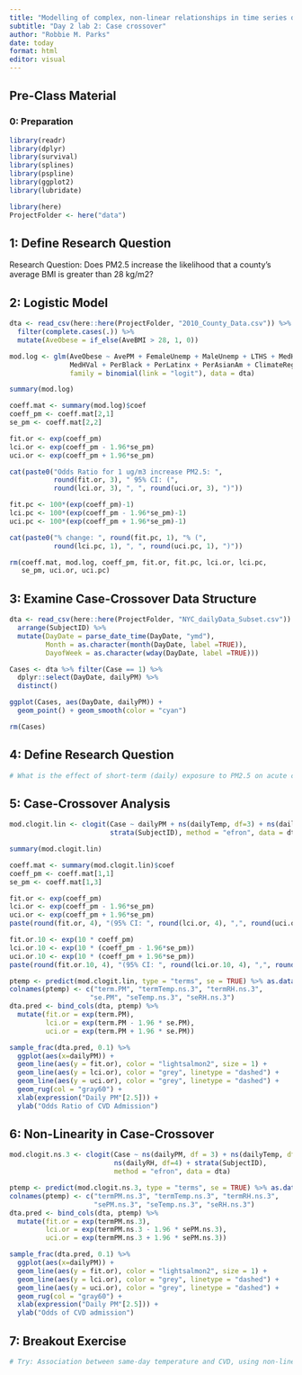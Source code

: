 ```yaml
---
title: "Modelling of complex, non-linear relationships in time series data while accounting for delayed effects"
subtitle: "Day 2 lab 2: Case crossover"
author: "Robbie M. Parks"
date: today
format: html
editor: visual
---
```


## Pre-Class Material

### 0: Preparation

::: cell
```r
library(readr)
library(dplyr)
library(survival)
library(splines)
library(pspline)
library(ggplot2)
library(lubridate)

library(here)
ProjectFolder <- here("data")
```
:::

## 1: Define Research Question

Research Question: Does PM2.5 increase the likelihood that a county's average BMI is greater than 28 kg/m2?

::: cell
## 2: Logistic Model

```r
dta <- read_csv(here::here(ProjectFolder, "2010_County_Data.csv")) %>% 
  filter(complete.cases(.)) %>% 
  mutate(AveObese = if_else(AveBMI > 28, 1, 0))

mod.log <- glm(AveObese ~ AvePM + FemaleUnemp + MaleUnemp + LTHS + MedHInc + 
               MedHVal + PerBlack + PerLatinx + PerAsianAm + ClimateRegion,
               family = binomial(link = "logit"), data = dta)

summary(mod.log)

coeff.mat <- summary(mod.log)$coef
coeff_pm <- coeff.mat[2,1]
se_pm <- coeff.mat[2,2]

fit.or <- exp(coeff_pm)
lci.or <- exp(coeff_pm - 1.96*se_pm)
uci.or <- exp(coeff_pm + 1.96*se_pm)

cat(paste0("Odds Ratio for 1 ug/m3 increase PM2.5: ",
           round(fit.or, 3), " 95% CI: (",
           round(lci.or, 3), ", ", round(uci.or, 3), ")"))

fit.pc <- 100*(exp(coeff_pm)-1)
lci.pc <- 100*(exp(coeff_pm - 1.96*se_pm)-1)
uci.pc <- 100*(exp(coeff_pm + 1.96*se_pm)-1)

cat(paste0("% change: ", round(fit.pc, 1), "% (",
           round(lci.pc, 1), ", ", round(uci.pc, 1), ")"))

rm(coeff.mat, mod.log, coeff_pm, fit.or, fit.pc, lci.or, lci.pc, 
   se_pm, uci.or, uci.pc)
```
:::

::: cell
## 3: Examine Case-Crossover Data Structure

```r
dta <- read_csv(here::here(ProjectFolder, "NYC_dailyData_Subset.csv")) %>% 
  arrange(SubjectID) %>% 
  mutate(DayDate = parse_date_time(DayDate, "ymd"),
         Month = as.character(month(DayDate, label =TRUE)),
         DayofWeek = as.character(wday(DayDate, label =TRUE)))

Cases <- dta %>% filter(Case == 1) %>% 
  dplyr::select(DayDate, dailyPM) %>% 
  distinct()

ggplot(Cases, aes(DayDate, dailyPM)) + 
  geom_point() + geom_smooth(color = "cyan")

rm(Cases)
```
:::

::: cell
## 4: Define Research Question

```r
# What is the effect of short-term (daily) exposure to PM2.5 on acute cardiovascular events?
```
:::

::: cell
## 5: Case-Crossover Analysis

```r
mod.clogit.lin <- clogit(Case ~ dailyPM + ns(dailyTemp, df=3) + ns(dailyRH, df=4) + 
                         strata(SubjectID), method = "efron", data = dta)

summary(mod.clogit.lin)

coeff.mat <- summary(mod.clogit.lin)$coef
coeff_pm <- coeff.mat[1,1]
se_pm <- coeff.mat[1,3]

fit.or <- exp(coeff_pm)
lci.or <- exp(coeff_pm - 1.96*se_pm)
uci.or <- exp(coeff_pm + 1.96*se_pm)
paste(round(fit.or, 4), "(95% CI: ", round(lci.or, 4), ",", round(uci.or, 4), ")")

fit.or.10 <- exp(10 * coeff_pm)
lci.or.10 <- exp(10 * (coeff_pm - 1.96*se_pm))
uci.or.10 <- exp(10 * (coeff_pm + 1.96*se_pm))
paste(round(fit.or.10, 4), "(95% CI: ", round(lci.or.10, 4), ",", round(uci.or.10, 4), ")")

ptemp <- predict(mod.clogit.lin, type = "terms", se = TRUE) %>% as.data.frame()
colnames(ptemp) <- c("term.PM", "termTemp.ns.3", "termRH.ns.3", 
                    "se.PM", "seTemp.ns.3", "seRH.ns.3")
dta.pred <- bind_cols(dta, ptemp) %>% 
  mutate(fit.or = exp(term.PM),
         lci.or = exp(term.PM - 1.96 * se.PM), 
         uci.or = exp(term.PM + 1.96 * se.PM))

sample_frac(dta.pred, 0.1) %>%
  ggplot(aes(x=dailyPM)) + 
  geom_line(aes(y = fit.or), color = "lightsalmon2", size = 1) +
  geom_line(aes(y = lci.or), color = "grey", linetype = "dashed") + 
  geom_line(aes(y = uci.or), color = "grey", linetype = "dashed") +
  geom_rug(col = "gray60") +
  xlab(expression("Daily PM"[2.5])) +
  ylab("Odds Ratio of CVD Admission")
```
:::

::: cell
## 6: Non-Linearity in Case-Crossover

```r
mod.clogit.ns.3 <- clogit(Case ~ ns(dailyPM, df = 3) + ns(dailyTemp, df=3) + 
                          ns(dailyRH, df=4) + strata(SubjectID), 
                          method = "efron", data = dta)

ptemp <- predict(mod.clogit.ns.3, type = "terms", se = TRUE) %>% as.data.frame()
colnames(ptemp) <- c("termPM.ns.3", "termTemp.ns.3", "termRH.ns.3", 
                     "sePM.ns.3", "seTemp.ns.3", "seRH.ns.3")
dta.pred <- bind_cols(dta, ptemp) %>% 
  mutate(fit.or = exp(termPM.ns.3),
         lci.or = exp(termPM.ns.3 - 1.96 * sePM.ns.3), 
         uci.or = exp(termPM.ns.3 + 1.96 * sePM.ns.3))

sample_frac(dta.pred, 0.1) %>%
  ggplot(aes(x=dailyPM)) +
  geom_line(aes(y = fit.or), color = "lightsalmon2", size = 1) +
  geom_line(aes(y = lci.or), color = "grey", linetype = "dashed") +
  geom_line(aes(y = uci.or), color = "grey", linetype = "dashed") +
  geom_rug(col = "gray60") +
  xlab(expression("Daily PM"[2.5])) +
  ylab("Odds of CVD admission")
```
:::

::: cell
## 7: Breakout Exercise

```r
# Try: Association between same-day temperature and CVD, using non-linear temp
```
:::

<!-- Additional bonus sections and models can be added in similar structure. -->
